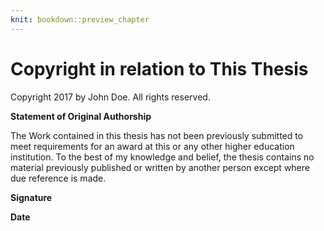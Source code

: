 ```yaml
---
knit: bookdown::preview_chapter
---
```

  
# Copyright in relation to This Thesis
  
  \copyright Copyright 2017 by John Doe. All rights reserved.

**Statement of Original Authorship**
  
The Work contained in this thesis has not been previously submitted to meet requirements for an award at this or any other higher education institution. To the best of my knowledge and belief, the thesis contains no material previously published or written by another person except where due reference is made.

**Signature**
  
**Date**
